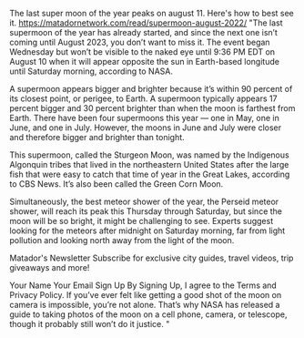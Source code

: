 The last super moon of the year peaks on august 11. Here's how to best see it.	https://matadornetwork.com/read/supermoon-august-2022/	"The last supermoon of the year has already started, and since the next one isn’t coming until August 2023, you don’t want to miss it. The event began Wednesday but won’t be visible to the naked eye until 9:36 PM EDT on August 10 when it will appear opposite the sun in Earth-based longitude until Saturday morning, according to NASA.


A supermoon appears bigger and brighter because it’s within 90 percent of its closest point, or perigee, to Earth. A supermoon typically appears 17 percent bigger and 30 percent brighter than when the moon is farthest from Earth. There have been four supermoons this year — one in May, one in June, and one in July. However, the moons in June and July were closer and therefore bigger and brighter than tonight.

This supermoon, called the Sturgeon Moon, was named by the Indigenous Algonquin tribes that lived in the northeastern United States after the large fish that were easy to catch that time of year in the Great Lakes, according to CBS News. It’s also been called the Green Corn Moon.

Simultaneously, the best meteor shower of the year, the Perseid meteor shower, will reach its peak this Thursday through Saturday, but since the moon will be so bright, it might be challenging to see. Experts suggest looking for the meteors after midnight on Saturday morning, far from light pollution and looking north away from the light of the moon.

Matador's Newsletter
Subscribe for exclusive city guides, travel videos, trip giveaways and more!

Your Name
Your Email
Sign Up
By Signing Up, I agree to the Terms and Privacy Policy.
If you’ve ever felt like getting a good shot of the moon on camera is impossible, you’re not alone. That’s why NASA has released a guide to taking photos of the moon on a cell phone, camera, or telescope, though it probably still won’t do it justice. "
